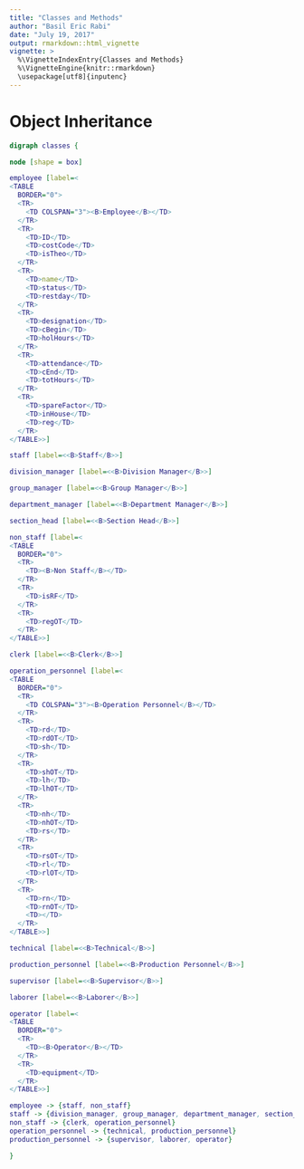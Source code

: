 ```yaml
---
title: "Classes and Methods"
author: "Basil Eric Rabi"
date: "July 19, 2017"
output: rmarkdown::html_vignette
vignette: >
  %\VignetteIndexEntry{Classes and Methods}
  %\VignetteEngine{knitr::rmarkdown}
  \usepackage[utf8]{inputenc}
---
```


# Object Inheritance
```dot
digraph classes {

node [shape = box]

employee [label=<
<TABLE
  BORDER="0">
  <TR>
    <TD COLSPAN="3"><B>Employee</B></TD>
  </TR>
  <TR>
    <TD>ID</TD>
    <TD>costCode</TD>
    <TD>isTheo</TD>
  </TR>
  <TR>
    <TD>name</TD>
    <TD>status</TD>
    <TD>restday</TD>
  </TR>
  <TR>
    <TD>designation</TD>
    <TD>cBegin</TD>
    <TD>holHours</TD>
  </TR>
  <TR>
    <TD>attendance</TD>
    <TD>cEnd</TD>
    <TD>totHours</TD>
  </TR>
  <TR>
    <TD>spareFactor</TD>
    <TD>inHouse</TD>
    <TD>reg</TD>
  </TR>
</TABLE>>]

staff [label=<<B>Staff</B>>]

division_manager [label=<<B>Division Manager</B>>]

group_manager [label=<<B>Group Manager</B>>]

department_manager [label=<<B>Department Manager</B>>]

section_head [label=<<B>Section Head</B>>]

non_staff [label=<
<TABLE 
  BORDER="0">
  <TR>
    <TD><B>Non Staff</B></TD>
  </TR>
  <TR>
    <TD>isRF</TD>
  </TR>
  <TR>
    <TD>regOT</TD>
  </TR>
</TABLE>>]

clerk [label=<<B>Clerk</B>>]

operation_personnel [label=<
<TABLE
  BORDER="0">
  <TR>
    <TD COLSPAN="3"><B>Operation Personnel</B></TD>
  </TR>
  <TR>
    <TD>rd</TD>
    <TD>rdOT</TD>
    <TD>sh</TD>
  </TR>
  <TR>
    <TD>shOT</TD>
    <TD>lh</TD>
    <TD>lhOT</TD>
  </TR>
  <TR>
    <TD>nh</TD>
    <TD>nhOT</TD>
    <TD>rs</TD>
  </TR>
  <TR>
    <TD>rsOT</TD>
    <TD>rl</TD>
    <TD>rlOT</TD>
  </TR>
  <TR>
    <TD>rn</TD>
    <TD>rnOT</TD>
    <TD></TD>
  </TR>
</TABLE>>]

technical [label=<<B>Technical</B>>]

production_personnel [label=<<B>Production Personnel</B>>]

supervisor [label=<<B>Supervisor</B>>]

laborer [label=<<B>Laborer</B>>]

operator [label=<
<TABLE
  BORDER="0">
  <TR>
    <TD><B>Operator</B></TD>
  </TR>
  <TR>
    <TD>equipment</TD>
  </TR>
</TABLE>>]

employee -> {staff, non_staff}
staff -> {division_manager, group_manager, department_manager, section_head}
non_staff -> {clerk, operation_personnel}
operation_personnel -> {technical, production_personnel}
production_personnel -> {supervisor, laborer, operator}

}
```
